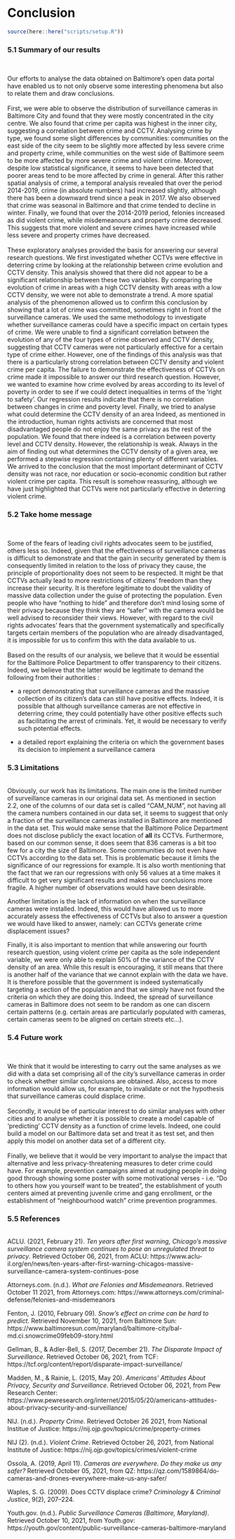 # Conclusion {.tabset}

```r
source(here::here("scripts/setup.R"))
```

### 5.1 Summary of our results

<br>

Our efforts to analyse the data obtained on Baltimore's open data portal have enabled us to not only observe some interesting phenomena but also to relate them and draw conclusions. 
<br><br>
First, we were able to observe the distribution of surveillance cameras in Baltimore City and found that they were mostly concentrated in the city centre. We also found that crime per capita was highest in the inner city, suggesting a correlation between crime and CCTV. Analysing crime by type, we found some slight differences by communities: communities on the east side of the city seem to be slightly more affected by less severe crime and property crime, while communities on the west side of Baltimore seem to be more affected by more severe crime and violent crime.  Moreover, despite low statistical significance, it seems to have been detected that poorer areas tend to be more affected by crime in general. After this rather spatial analysis of crime, a temporal analysis revealed that over the period 2014-2019, crime (in absolute numbers) had increased slightly, although there has been a downward trend since a peak in 2017. We also observed that crime was seasonal in Baltimore and that crime tended to decline in winter. Finally, we found that over the 2014-2019 period, felonies increased as did violent crime, while misdemeanours and property crime decreased. This suggests that more violent and severe crimes have increased while less severe and property crimes have decreased. 
<br><br>
These exploratory analyses provided the basis for answering our several research questions. We first investigated whether CCTVs were effective in deterring crime by looking at the relationship between crime evolution and CCTV density. This analysis showed that there did not appear to be a significant relationship between these two variables. By comparing the evolution of crime in areas with a high CCTV density with areas with a low CCTV density, we were not able to demonstrate a trend. A more spatial analysis of the phenomenon allowed us to confirm this conclusion by showing that a lot of crime was committed, sometimes right in front of the surveillance cameras. We used the same methodology to investigate whether surveillance cameras could have a specific impact on certain types of crime. We were unable to find a significant correlation between the evolution of any of the four types of crime observed and CCTV density, suggesting that CCTV cameras were not particularly effective for a certain type of crime either. However, one of the findings of this analysis was that there is a particularly strong correlation between CCTV density and violent crime per capita. The failure to demonstrate the effectiveness of CCTVs on crime made it impossible to answer our third research question. However, we wanted to examine how crime evolved by areas according to its level of poverty in order to see if we could detect inequalities in terms of the 'right to safety'. Our regression results indicate that there is no correlation between changes in crime and poverty level. Finally, we tried to analyse what could determine the CCTV density of an area Indeed, as mentioned in the introduction, human rights activists are concerned that  most disadvantaged people do not enjoy the same privacy as the rest of the population. We found that there indeed is a correlation between poverty level and CCTV density. However, the relationship is  weak. Always in the aim of finding out what determines the CCTV density of a given area, we performed a stepwise regression containing plenty of different variables. We arrived to the conclusion that the most important determinant of CCTV density was not race, nor education or socio-economic condition but rather violent crime per capita. This result is somehow reassuring, although we have just highlighted that CCTVs were not particularly effective in deterring violent crime.
<br>

### 5.2 Take home message

<br>

Some of the fears of leading civil rights advocates seem to be justified, others less so. Indeed, given that the effectiveness of surveillance cameras is difficult to demonstrate and that the gain in security generated by them is consequently limited in relation to the loss of privacy they cause, the principle of proportionality does not seem to be respected. It might be that CCTVs actually lead to more restrictions of citizens' freedom than they increase their security. It is therefore legitimate to doubt the validity of massive data collection under the guise of protecting the population. Even people who have "nothing to hide" and therefore don't mind losing some of their privacy because they think they are "safer" with the camera would be well advised to reconsider their views. However, with regard to the civil rights advocates' fears that the government systematically and specifically targets certain members of the population who are already disadvantaged, it is impossible for us to confirm this with the data available to us. 
<br><br>
Based on the results of our analysis, we believe that it would be essential for the Baltimore Police Department to offer transparency to their citizens. Indeed, we believe that the latter would be legitimate to demand the following from their authorities :

  + a report demonstrating that surveillance cameras and the massive collection of its citizen's data can still have positive effects. Indeed, it is possible that although surveillance cameras are not effective in deterring crime, they could potentially have other positive effects such as facilitating the arrest of criminals. Yet, it would be necessary to verify such potential effects.

  + a detailed report explaining the criteria on which the government bases its decision to implement a surveillance camera
<br>

### 5.3 Limitations

<br>
Obviously, our work has its limitations. The main one is the limited number of surveillance cameras in our original data set. As mentioned in section 2.2, one of the columns of our data set is called "CAM_NUM", not having all the camera numbers contained in our data set, it seems to suggest that only a fraction of the surveillance cameras installed in Baltimore are mentioned in the data set. This would make sense that the Baltimore Police Department does not disclose publicly the exact location of **all** its CCTVs. Furthermore, based on our common sense, it does seem that 836 cameras is a bit too few for a city the size of Baltimore. Some communities do not even have CCTVs according to the data set. This is problematic because it limits the significance of our regressions for example. It is also worth mentioning that the fact that we ran our regressions with only 56 values at a time makes it difficult to get very significant results and makes our conclusions more fragile. A higher number of observations would have been desirable. 

Another limitation is the lack of information on when the surveillance cameras were installed. Indeed, this would have allowed us to more accurately assess the effectiveness of CCTVs but also to answer a question we would have liked to answer, namely: can CCTVs generate crime displacement issues? 

Finally, it is also important to mention that while answering our fourth research question, using violent crime per capita as the sole independent variable, we were only able to explain 50% of the variance of the CCTV density of an area. While this result is encouraging, it still means that there is another half of the variance that we cannot explain with the data we have. It is therefore possible that the government is indeed systematically targeting a section of the population and that we simply have not found the criteria on which they are doing this. Indeed, the spread of surveillance cameras in Baltimore does not seem to be random as one can discern certain patterns (e.g. certain areas are particularly populated with cameras, certain cameras seem to be aligned on certain streets etc...).
<br>

### 5.4 Future work 

<br>

We think that it would be interesting to carry out the same analyses as we did with a data set comprising all of the city's surveillance cameras in order to check whether similar conclusions are obtained. Also, access to more information would allow us, for example, to invalidate or not the hypothesis that surveillance cameras could displace crime. 
<br><br>
Secondly, it would be of particular interest to do similar analyses with other cities and to analyse whether it is possible to create a model capable of 'predicting' CCTV density as a function of crime levels. Indeed, one could build a model on our Baltimore data set and treat it as test set, and then apply this model on another data set of a different city.
<br><br>
Finally, we believe that it would be very important to analyse the impact that alternative and less privacy-threatening measures to deter crime could have. For example, prevention campaigns aimed at nudging people in doing good through showing some poster with some motivational verses - i.e. "Do to others how you yourself want to be treated", the establishment of youth centers aimed at preventing juvenile crime and gang enrollment, or the establishment of "neighbourhood watch" crime prevention programmes.
<br>

### 5.5 References 

<br>
ACLU. (2021, February 21). *Ten years after first warning, Chicago's massive surveillance camera system continues to pose an unregulated threat to privacy*. Retrieved October 06, 2021, from ACLU: https://www.aclu-il.org/en/news/ten-years-after-first-warning-chicagos-massive-surveillance-camera-system-continues-pose

Attorneys.com. (n.d.). *What are Felonies and Misdemeanors*. Retrieved October 11 2021, from Attorneys.com: https://www.attorneys.com/criminal-defense/felonies-and-misdemeanors

Fenton, J. (2010, February 09). *Snow's effect on crime can be hard to predict*. Retrieved November 10, 2021, from Baltimore Sun: https://www.baltimoresun.com/maryland/baltimore-city/bal-md.ci.snowcrime09feb09-story.html

Gellman, B., & Adler-Bell, S. (2017, December 21). *The Disparate Impact of Surveillance*. Retrieved October 06, 2021, from TCF: https://tcf.org/content/report/disparate-impact-surveillance/

Madden, M., & Rainie, L. (2015, May 20). *Americans’ Attitudes About Privacy, Security and Surveillance*. Retrieved October 06, 2021, from Pew Research Center: https://www.pewresearch.org/internet/2015/05/20/americans-attitudes-about-privacy-security-and-surveillance/

NIJ. (n.d.). *Property Crime*. Retrieved October 26 2021, from National Institue of Justice: https://nij.ojp.gov/topics/crime/property-crimes

NIJ (2). (n.d.). *Violent Crime*. Retrieved October 26, 2021, from National Institute of Justice: https://nij.ojp.gov/topics/crimes/violent-crime

Ossola, A. (2019, April 11). *Cameras are everywhere. Do they make us any safer?* Retrieved October 05, 2021, from QZ: https://qz.com/1589864/do-cameras-and-drones-everywhere-make-us-any-safer/

Waples, S. G. (2009). Does CCTV displace crime? *Criminology & Criminal Justice*, 9(2), 207–224.

Youth.gov. (n.d.). *Public Surveillance Cameras (Baltimore, Maryland)*. Retrieved October 10, 2021, from Youth.gov: https://youth.gov/content/public-surveillance-cameras-baltimore-maryland


